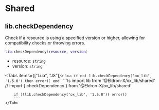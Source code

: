 
# Shared

## lib.checkDependency

Check if a resource is using a specified version or higher, allowing for compatibility checks or throwing errors.

```lua
lib.checkDependency(resource, version)
```

- resource: `string`
- version: `string`

<Tabs items={["Lua", "JS"]}>
    <Tab>
        ```lua
        if not lib.checkDependency('ox_lib', '1.5.0') then error() end
        ```
    </Tab>
    <Tab>
        ```ts
        import lib from '@Eldron-X/ox_lib/shared'
        // import { checkDependency } from '@Eldron-X/ox_lib/shared'

        if (!lib.checkDependency('ox_lib', '1.5.0')) error()
        ```
    </Tab>
</Tabs>
